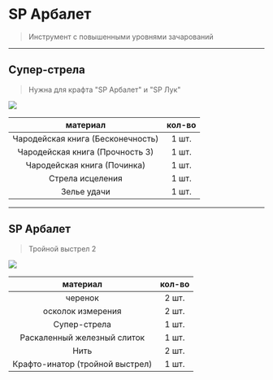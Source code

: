 # SP Арбалет
> Инструмент с повышенными уровнями зачарований

--------

## Супер-стрела
> Нужна для крафта "SP Арбалет" и "SP Лук"

<img src="https://raw.githubusercontent.com/mc-eternity/web-wikipages/refs/heads/master/assets/superarrow.webp" />

| материал | кол-во |
| :---------: | :---------: |
| Чародейская книга (Бесконечность) | 1 шт. |
| Чародейская книга (Прочность 3) | 1 шт. |
| Чародейская книга (Починка) | 1 шт. |
| Стрела исцеления | 1 шт. |
| Зелье удачи | 1 шт. |

--------

## SP Арбалет
> Тройной выстрел 2

<img src="https://raw.githubusercontent.com/mc-eternity/web-wikipages/refs/heads/master/assets/spcrossbow.webp" />

| материал | кол-во |
| :---------: | :---------: |
| черенок | 2 шт. |
| осколок измерения | 2 шт. |
| Супер-стрела | 1 шт. |
| Раскаленный железный слиток | 1 шт. |
| Нить | 2 шт. |
| Крафто-инатор (тройной выстрел) | 1 шт. |
